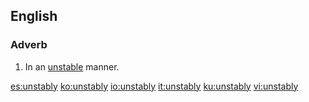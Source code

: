 ==English==

===Adverb===
{{en-adv}}

# In an [[unstable]] manner.

[[es:unstably]]
[[ko:unstably]]
[[io:unstably]]
[[it:unstably]]
[[ku:unstably]]
[[vi:unstably]]